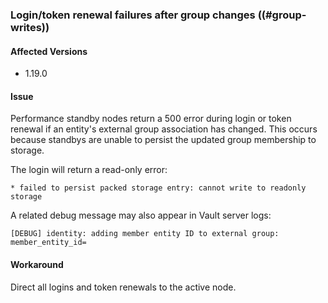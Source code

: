 ### Login/token renewal failures after group changes ((#group-writes))

#### Affected Versions
- 1.19.0

#### Issue
Performance standby nodes return a 500 error during login or token renewal if an
entity's external group association has changed. This occurs because standbys are
unable to persist the updated group membership to storage. 

The login will return a read-only error:
```
* failed to persist packed storage entry: cannot write to readonly storage
```

A related debug message may also appear in Vault server logs:
```
[DEBUG] identity: adding member entity ID to external group: member_entity_id=
```

#### Workaround
Direct all logins and token renewals to the active node.
